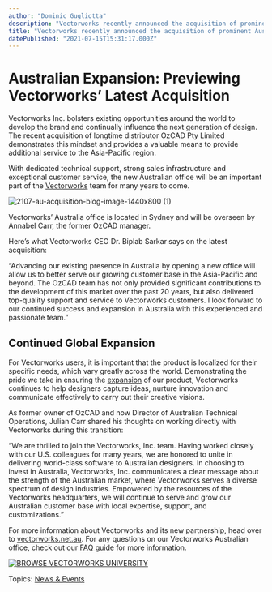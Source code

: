 ```yaml
---
author: "Dominic Gugliotta"
description: "Vectorworks recently announced the acquisition of prominent Australian distributor OzCAD Pty Limited to further the company’s expansion."
title: "Vectorworks recently announced the acquisition of prominent Australian distributor OzCAD Pty Limited to further the company’s expansion." 
datePublished: "2021-07-15T15:31:17.000Z"
---
```

# Australian Expansion: Previewing Vectorworks’ Latest Acquisition

Vectorworks Inc. bolsters existing opportunities around the world to develop the brand and continually influence the next generation of design. The recent acquisition of longtime distributor OzCAD Pty Limited demonstrates this mindset and provides a valuable means to provide additional service to the Asia-Pacific region.

With dedicated technical support, strong sales infrastructure and exceptional customer service, the new Australian office will be an important part of the [Vectorworks](https://www.vectorworks.net/en-US?utm%5Fcontent=vectorworksaustralia2021&utm%5Fmedium=pr&utm%5Fsource=coverage) team for many years to come.

![2107-au-acquisition-blog-image-1440x800 (1)](https://blog.vectorworks.net/hs-fs/hubfs/Blog%20Images/071321_AUAcquisition/2107-au-acquisition-blog-image-1440x800%20(1).jpg?width=1440&name=2107-au-acquisition-blog-image-1440x800%20(1).jpg)

Vectorworks’ Australia office is located in Sydney and will be overseen by Annabel Carr, the former OzCAD manager.

Here’s what Vectorworks CEO Dr. Biplab Sarkar says on the latest acquisition:

“Advancing our existing presence in Australia by opening a new office will allow us to better serve our growing customer base in the Asia-Pacific and beyond. The OzCAD team has not only provided significant contributions to the development of this market over the past 20 years, but also delivered top-quality support and service to Vectorworks customers. I look forward to our continued success and expansion in Australia with this experienced and passionate team.”

## Continued Global Expansion

For Vectorworks users, it is important that the product is localized for their specific needs, which vary greatly across the world. Demonstrating the pride we take in ensuring the [expansion](https://www.vectorworks.net/international?utm%5Fmedium=pr&utm%5Fsource=coverage&utm%5Fcontent=vectorworksaustralia2021) of our product, Vectorworks continues to help designers capture ideas, nurture innovation and communicate effectively to carry out their creative visions.

As former owner of OzCAD and now Director of Australian Technical Operations, Julian Carr shared his thoughts on working directly with Vectorworks during this transition:

“We are thrilled to join the Vectorworks, Inc. team. Having worked closely with our U.S. colleagues for many years, we are honored to unite in delivering world-class software to Australian designers. In choosing to invest in Australia, Vectorworks, Inc. communicates a clear message about the strength of the Australian market, where Vectorworks serves a diverse spectrum of design industries. Empowered by the resources of the Vectorworks headquarters, we will continue to serve and grow our Australian customer base with local expertise, support, and customizations.”

For more information about Vectorworks and its new partnership, head over to [vectorworks.net.au](http://vectorworks.net.au/). For any questions on our Vectorworks Australian office, check out our [FAQ guide](http://download2.nemetschek.net/www%5Fmisc/2021/vectorworks-au-faq.pdf) for more information.

[![BROWSE VECTORWORKS UNIVERSITY](https://no-cache.hubspot.com/cta/default/3018241/80cc3a4d-d8da-4e1e-87d3-d9a3e929e246.png)](https://cta-redirect.hubspot.com/cta/redirect/3018241/80cc3a4d-d8da-4e1e-87d3-d9a3e929e246) 

 Topics: [News & Events](https://blog.vectorworks.net/topic/news-events) 

 